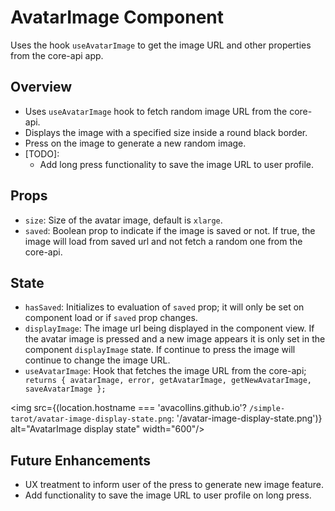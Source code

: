 
<Meta of={AvatarImageStories.default} title='AvatarImage'/>

# AvatarImage Component

Uses the hook `useAvatarImage` to get the image URL and other properties from the core-api app.

## Overview

- Uses `useAvatarImage` hook to fetch random image URL from the core-api.
- Displays the image with a specified size inside a round black border.
- Press on the image to generate a new random image.
- [TODO]: 
    - Add long press functionality to save the image URL to user profile.

<Canvas of={AvatarImageStories.Primary} />

## Props

- `size`: Size of the avatar image, default is `xlarge`.
- `saved`: Boolean prop to indicate if the image is saved or not. If true, the image will load from saved url and not fetch a random one from the core-api.

## State

- `hasSaved`: Initializes to evaluation of `saved` prop; it will only be set on component load or if `saved` prop changes.
- `displayImage`: The image url being displayed in the component view. If the avatar image is pressed and a new image appears it is only set in
the component `displayImage` state. If continue to press the image will continue to change the image URL.
- `useAvatarImage`: Hook that fetches the image URL from the core-api; 
`    returns { avatarImage, error, getAvatarImage, getNewAvatarImage, saveAvatarImage };`

<img src={(location.hostname === 'avacollins.github.io'? `/simple-tarot/avatar-image-display-state.png`: '/avatar-image-display-state.png')} alt="AvatarImage display state" width="600"/>


## Future Enhancements

- UX treatment to inform user of the press to generate new image feature.
- Add functionality to save the image URL to user profile on long press.